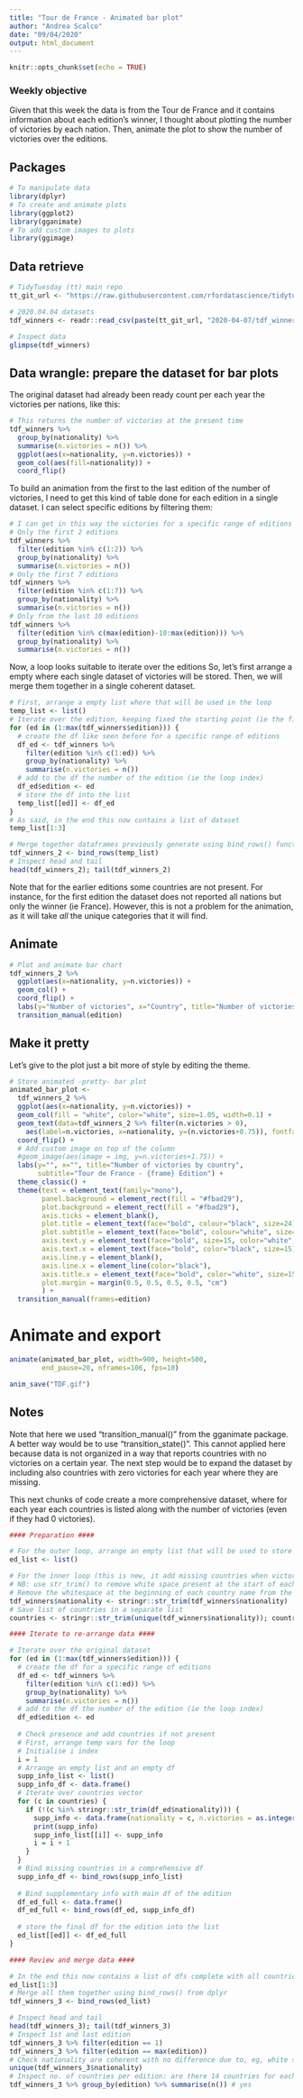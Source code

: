 ---
title: "Tour de France - Animated bar plot"
author: "Andrea Scalco"
date: "09/04/2020"
output: html_document
---

```{r setup, include=FALSE, warning=FALSE}
knitr::opts_chunk$set(echo = TRUE)
```

### Weekly objective

Given that this week the data is from the Tour de France and it contains information about each edition's winner, I thought about plotting the number of victories by each nation. Then, animate the plot to show the number of victories over the editions.

## Packages


```{r packages, results='hide', message=FALSE}
# To manipulate data
library(dplyr)
# To create and animate plots
library(ggplot2)
library(gganimate)
# To add custom images to plots
library(ggimage)
```

## Data retrieve

```{r data retrieve} 
# TidyTuesday (tt) main repo
tt_git_url <- "https://raw.githubusercontent.com/rfordatascience/tidytuesday/master/data/2020"

# 2020.04.04 datasets
tdf_winners <- readr::read_csv(paste(tt_git_url, "2020-04-07/tdf_winners.csv", sep="/"))

# Inspect data
glimpse(tdf_winners)
```

## Data wrangle: prepare the dataset for bar plots

The original dataset had already been ready count per each year the victories per nations, like this:

```{r dataset}
# This returns the number of victories at the present time
tdf_winners %>%
  group_by(nationality) %>%
  summarise(n.victories = n()) %>%
  ggplot(aes(x=nationality, y=n.victories)) +
  geom_col(aes(fill=nationality)) + 
  coord_flip()
```

To build an animation from the first to the last edition of the number of victories, I need to get this kind of table done for each edition in a single dataset. I can select specific editions by filtering them:

```{r datasets split by edition}
# I can get in this way the victories for a specific range of editions
# Only the first 2 editions
tdf_winners %>%
  filter(edition %in% c(1:2)) %>%
  group_by(nationality) %>%
  summarise(n.victories = n())
# Only the first 7 editions
tdf_winners %>%
  filter(edition %in% c(1:7)) %>%
  group_by(nationality) %>%
  summarise(n.victories = n())
# Only from the last 10 editions
tdf_winners %>%
  filter(edition %in% c(max(edition)-10:max(edition))) %>%
  group_by(nationality) %>%
  summarise(n.victories = n())

```


Now, a loop looks suitable to iterate over the editions So, let's first arrange a empty where each single dataset of victories will be stored. Then, we will merge them together in a single  coherent dataset.

```{r arrange new dataset}
# First, arrange a empty list where that will be used in the loop
temp_list <- list()
# Iterate over the edition, keeping fixed the starting point (ie the first edition)
for (ed in (1:max(tdf_winners$edition))) {
  # create the df like seen before for a specific range of editions
  df_ed <- tdf_winners %>%
    filter(edition %in% c(1:ed)) %>%
    group_by(nationality) %>%
    summarise(n.victories = n())
  # add to the df the number of the edition (ie the loop index)
  df_ed$edition <- ed
  # store the df into the list
  temp_list[[ed]] <- df_ed
}
# As said, in the end this now contains a list of dataset
temp_list[1:3]
```

```{r merge tdf_winners_2}
# Merge together dataframes previously generate using bind_rows() function from dplyr package
tdf_winners_2 <- bind_rows(temp_list)
# Inspect head and tail
head(tdf_winners_2); tail(tdf_winners_2)
```

Note that for the earlier editions some countries are not present. For instance, for the first edition the dataset does not reported all nations but only the winner (ie France). However, this is not a problem for the animation, as it will take *all* the unique categories that it will find.

## Animate

```{r animate}
# Plot and animate bar chart
tdf_winners_2 %>%
  ggplot(aes(x=nationality, y=n.victories)) +
  geom_col() +
  coord_flip() + 
  labs(y="Number of victories", x="Country", title="Number of victories by country over the editions", subtitle="Edition {frame}") +
  transition_manual(edition)
```

## Make it pretty

Let's give to the plot just a bit more of style by editing the theme.

```{r pretty plot}
# Store animated -pretty- bar plot
animated_bar_plot <-   
  tdf_winners_2 %>%
  ggplot(aes(x=nationality, y=n.victories)) +
  geom_col(fill = "white", color="white", size=1.05, width=0.1) +
  geom_text(data=tdf_winners_2 %>% filter(n.victories > 0),
    aes(label=n.victories, x=nationality, y=(n.victories+0.75)), fontface="bold", size = 3) +
  coord_flip() +
  # Add custom image on top of the column
  #geom_image(aes(image = img, y=n.victories+1.75)) +
  labs(y="", x="", title="Number of victories by country", 
       subtitle="Tour de France - {frame} Edition") +
  theme_classic() +
  theme(text = element_text(family="mono"),
        panel.background = element_rect(fill = "#fbad29"),
        plot.background = element_rect(fill = "#fbad29"),
        axis.ticks = element_blank(),
        plot.title = element_text(face="bold", colour="black", size=24),
        plot.subtitle = element_text(face="bold", colour="white", size=18),
        axis.text.y = element_text(face="bold", size=15, color="white", margin=margin(0.1,5,0.1,0.1,"mm")),
        axis.text.x = element_text(face="bold", color="black", size=15),
        axis.line.y = element_blank(),
        axis.line.x = element_line(color="black"),
        axis.title.x = element_text(face="bold", color="white", size=15),
        plot.margin = margin(0.5, 0.5, 0.5, 0.5, "cm")
        ) +
  transition_manual(frames=edition)
```

# Animate and export

```{r save}
animate(animated_bar_plot, width=900, height=500,
        end_pause=20, nframes=106, fps=10)

anim_save("TDF.gif")
```

## Notes

Note that here we used "transition_manual()" from the gganimate package. A better way would be to use "transition_state()". This cannot applied here because data is not organized in a way that reports countries with no victories on a certain year. The next step would be to expand the dataset by including also countries with zero victories for each year where they are missing.

This next chunks of code create a more comprehensive dataset, where for each year each countries is listed along with the number of victories (even if they had 0 victories).

```{r full dataset, results='hide', message=FALSE, warning=FALSE}

#### Preparation ####

# For the outer loop, arrange an empty list that will be used to store the result of each edition (this loop is the same performed above)
ed_list <- list()

# For the inner loop (this is new, it add missing countries when victories are zero), create a vector with countries names
# NB: use str_trim() to remove white space present at the start of each country name
# Remove the whitespace at the beginning of each country name from the original dataset
tdf_winners$nationality <- stringr::str_trim(tdf_winners$nationality)
# Save list of countries in a separate list
countries <- stringr::str_trim(unique(tdf_winners$nationality)); countries

#### Iterate to re-arrange data ####

# Iterate over the original dataset
for (ed in (1:max(tdf_winners$edition))) {
  # create the df for a specific range of editions
  df_ed <- tdf_winners %>%
    filter(edition %in% c(1:ed)) %>%
    group_by(nationality) %>%
    summarise(n.victories = n())
  # add to the df the number of the edition (ie the loop index)
  df_ed$edition <- ed
  
  # Check presence and add countries if not present
  # First, arrange temp vars for the loop
  # Initialise i index
  i = 1
  # Arrange an empty list and an empty df
  supp_info_list <- list()
  supp_info_df <- data.frame()
  # Iterate over countries vector
  for (c in countries) { 
    if (!(c %in% stringr::str_trim(df_ed$nationality))) {
      supp_info <- data.frame(nationality = c, n.victories = as.integer(0), edition = as.integer(df_ed$edition[1]))
      print(supp_info)
      supp_info_list[[i]] <- supp_info
      i = i + 1
    }
  }
  # Bind missing countries in a comprehensive df
  supp_info_df <- bind_rows(supp_info_list)
  
  # Bind supplementary info with main df of the edition
  df_ed_full <- data.frame()
  df_ed_full <- bind_rows(df_ed, supp_info_df)
  
  # store the final df for the edition into the list
  ed_list[[ed]] <- df_ed_full
}
```

```{r merge tdf_winners_3}
#### Review and merge data ####

# In the end this now contains a list of dfs complete with all countries even if when they have 0 victories, for instance:
ed_list[1:3]
# Merge all them together using bind_rows() from dplyr
tdf_winners_3 <- bind_rows(ed_list)
```

```{r checks}
# Inspect head and tail
head(tdf_winners_3); tail(tdf_winners_3)
# Inspect 1st and last edition
tdf_winners_3 %>% filter(edition == 1)
tdf_winners_3 %>% filter(edition == max(edition))
# Check nationality are coherent with no difference due to, eg, white spaces
unique(tdf_winners_3$nationality)
# Inspect no. of countries per edition: are there 14 countries for each edition?
tdf_winners_3 %>% group_by(edition) %>% summarise(n()) # yes
```